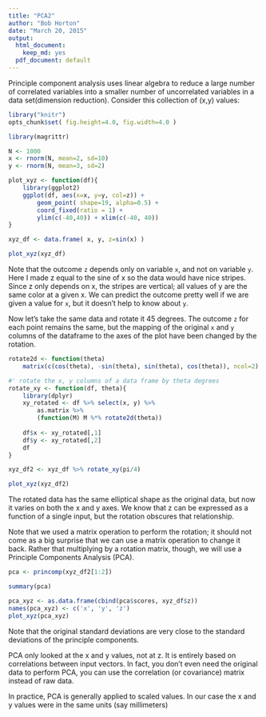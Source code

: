 ```yaml
---
title: "PCA2"
author: "Bob Horton"
date: "March 20, 2015"
output:
  html_document:
    keep_md: yes
  pdf_document: default
---
```


Principle component analysis uses linear algebra to reduce a large number of correlated variables into a smaller number of uncorrelated variables  in a data set(dimension reduction). Consider this collection of (x,y) values:
```r
library("knitr")
opts_chunk$set( fig.height=4.0, fig.width=4.0 )
```
```r
library(magrittr)

N <- 1000
x <- rnorm(N, mean=2, sd=10)
y <- rnorm(N, mean=3, sd=2)

plot_xyz <- function(df){
    library(ggplot2)
    ggplot(df, aes(x=x, y=y, col=z)) + 
        geom_point( shape=19, alpha=0.5) + 
        coord_fixed(ratio = 1) + 
        ylim(c(-40,40)) + xlim(c(-40, 40))
}

xyz_df <- data.frame( x, y, z=sin(x) )

plot_xyz(xyz_df)
```

Note that the outcome `z` depends only on variable `x`, and not on variable `y`. Here I made z equal to the sine of x so the data would have nice stripes. Since z only depends on x, the stripes are vertical; all values of y are the same color at a given x. We can predict the outcome pretty well if we are given a value for `x`, but it doesn't help to know about `y`.

Now let's take the same data and rotate it 45 degrees. The outcome `z` for each point remains the same, but the mapping of the original `x` and `y` columns of the dataframe to the axes of the plot have been changed by the rotation.

```r
rotate2d <- function(theta)
    matrix(c(cos(theta), -sin(theta), sin(theta), cos(theta)), ncol=2)

#' rotate the x, y columns of a data frame by theta degrees
rotate_xy <- function(df, theta){
    library(dplyr)
    xy_rotated <- df %>% select(x, y) %>%
        as.matrix %>% 
        (function(M) M %*% rotate2d(theta))
    
    df$x <- xy_rotated[,1]
    df$y <- xy_rotated[,2]
    df
}

xyz_df2 <- xyz_df %>% rotate_xy(pi/4)

plot_xyz(xyz_df2)

```

The rotated data has the same elliptical shape as the original data, but now it varies on both the x and y axes. We know that z can be expressed as a function of a single input, but the rotation obscures that relationship.

Note that we used a matrix operation to perform the rotation; it should not come as a big surprise that we can use a matrix operation to change it back. Rather that multiplying by a rotation matrix, though, we will use a Principle Components Analysis (PCA).

```r
pca <- princomp(xyz_df2[1:2])

summary(pca)

pca_xyz <- as.data.frame(cbind(pca$scores, xyz_df$z))
names(pca_xyz) <- c('x', 'y', 'z')
plot_xyz(pca_xyz)
```

Note that the original standard deviations are very close to the standard deviations of the principle components.

PCA only looked at the x and y values, not at z. It is entirely based on correlations between input vectors. In fact, you don't even need the original data to perform PCA, you can use the correlation (or covariance) matrix instead of raw data.

In practice, PCA is generally applied to scaled values. In our case the x and y values were in the same units (say millimeters)



